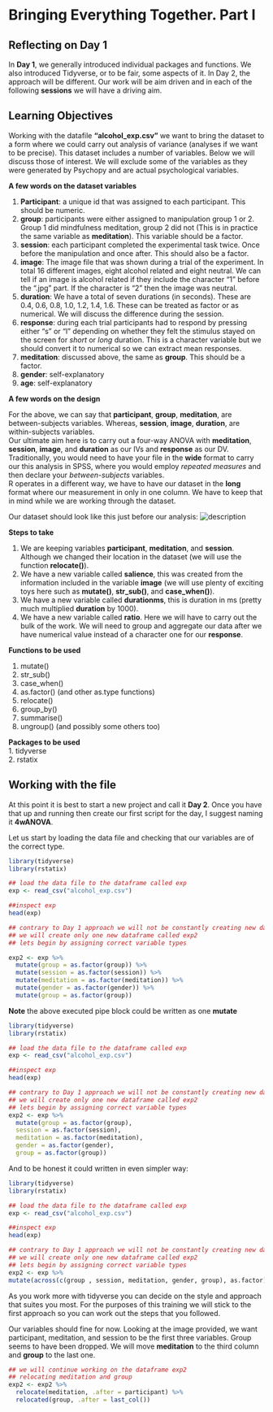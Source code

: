 # Bringing Everything Together. Part I {#session7}

## Reflecting on Day 1

In **Day 1**, we generally introduced individual packages and functions. We also introduced Tidyverse, or to be fair, some aspects of it. In Day 2, the approach will be different. Our work will be aim driven and in each of the following **sessions** we will have a driving aim.


## Learning Objectives  
Working with the datafile **"alcohol_exp.csv"** we want to bring the dataset to a form where we could carry out analysis of variance (analyses if we want to be precise). This dataset includes a number of variables. Below we will discuss those of interest. We will exclude some of the variables as they were generated by Psychopy and are actual psychological variables.


**A few words on the dataset variables**

1. **Participant**: a unique id that was assigned to each participant. This should be numeric.  
2. **group**: participants were either assigned to manipulation group 1 or 2. Group 1 did mindfulness meditation, group 2 did not (This is in practice the same variable as **meditation**). This variable should be a factor.  
3. **session**: each participant completed the experimental task twice. Once before the manipulation and once after. This should also be a factor. 
4. **image**: The image file that was shown during a trial of the experiment. In total 16 different images, eight alcohol related and eight neutral. We can tell if an image is alcohol related if they include the character "1" before the ".jpg" part. If the character is "2" then the image was neutral.  
5. **duration**: We have a total of seven durations (in seconds). These are 0.4,  0.6,  0.8,  1.0,  1.2,  1.4,  1.6. These can be treated as factor or as numerical. We will discuss the difference during the session. 
6. **response**: during each trial participants had to respond by pressing either "s" or "l" depending on whether they felt the stimulus stayed on the screen for *short* or *long* duration. This is a character variable but we should convert it to numerical so we can extract mean responses.
7. **meditation**: discussed above, the same as **group**. This should be a factor.
8. **gender**: self-explanatory 
9. **age**: self-explanatory 

**A few words on the design**  

For the above, we can say that **participant**, **group**, **meditation**, are between-subjects variables. Whereas, **session**, **image**, **duration**, are within-subjects variables.  
Our ultimate aim here is to carry out a four-way ANOVA with **meditation**, **session**, **image**, and **duration** as our IVs and **response** as our DV. Traditionally, you would need to have your file in the **wide** format to carry our this analysis in SPSS, where you would employ *repeated measures* and then declare your *between-subjects* variables.  
R operates in a different way, we have to have our dataset in the **long** format where our measurement in only in one column. We have to keep that in mind while we are working through the dataset. 

Our dataset should look like this just before our analysis:
![description](docs/4wANOVA.PNG)


**Steps to take**   

1. We are keeping variables **participant**, **meditation**, and **session**. Although we changed their location in the dataset (we will use the function **relocate()**).  
2. We have a new variable called **salience**, this was created from the information included in the variable **image** (we will use plenty of exciting toys here such as **mutate()**, **str_sub()**, and **case_when()**).  
3. We have a new variable called **durationms**, this is duration in ms (pretty much multiplied **duration** by 1000).
4. We have a new variable called **ratio**. Here we will have to carry out the bulk of the work. We will need to group and aggregate our data after we have numerical value instead of a character one for our **response**.


**Functions to be used**  

1. mutate()   
2. str_sub()   
3. case_when()   
4. as.factor()   (and other as.type functions)   
5. relocate()   
6. group_by()   
7. summarise()   
8. ungroup()   (and possibly some others too)   

**Packages to be used**  
1. tidyverse  
2. rstatix  


## Working with the file

At this point it is best to start a new project and call it **Day 2**. Once you have that up and running then create our first script for the day, I suggest naming it **4wANOVA**.   

Let us start by loading the data file and checking that our variables are of the correct type.

```r
library(tidyverse)
library(rstatix)

## load the data file to the dataframe called exp
exp <- read_csv("alcohol_exp.csv") 

##inspect exp
head(exp)

## contrary to Day 1 approach we will not be constantly creating new dataframes
## we will create only one new dataframe called exp2
## lets begin by assigning correct variable types

exp2 <- exp %>% 
  mutate(group = as.factor(group)) %>% 
  mutate(session = as.factor(session)) %>%
  mutate(meditation = as.factor(meditation)) %>%
  mutate(gender = as.factor(gender)) %>%
  mutate(group = as.factor(group))
```

**Note** the above executed pipe block could be written as one **mutate**  

```r
library(tidyverse)
library(rstatix)

## load the data file to the dataframe called exp
exp <- read_csv("alcohol_exp.csv") 

##inspect exp
head(exp)

## contrary to Day 1 approach we will not be constantly creating new dataframes
## we will create only one new dataframe called exp2
## lets begin by assigning correct variable types
exp2 <- exp %>% 
  mutate(group = as.factor(group), 
  session = as.factor(session), 
  meditation = as.factor(meditation),
  gender = as.factor(gender),
  group = as.factor(group))
```

And to be honest it could written in even simpler way:

```r
library(tidyverse)
library(rstatix)

## load the data file to the dataframe called exp
exp <- read_csv("alcohol_exp.csv") 

##inspect exp
head(exp)

## contrary to Day 1 approach we will not be constantly creating new dataframes
## we will create only one new dataframe called exp2
## lets begin by assigning correct variable types
exp2 <- exp %>% 
mutate(across(c(group , session, meditation, gender, group), as.factor))
```

As you work more with tidyverse you can decide on the style and approach that suites you most. For the purposes of this training we will stick to the first approach so you can work out the steps that you followed.

Our variables should fine for now. Looking at the image provided, we want participant, meditation, and session to be the first three variables. Group seems to have been dropped. We will move **meditation** to the third column and **group** to the last one.  

```r

## we will continue working on the dataframe exp2
## relocating meditation and group
exp2 <- exp2 %>% 
  relocate(meditation, .after = participant) %>% 
  relocated(group, .after = last_col())
```


